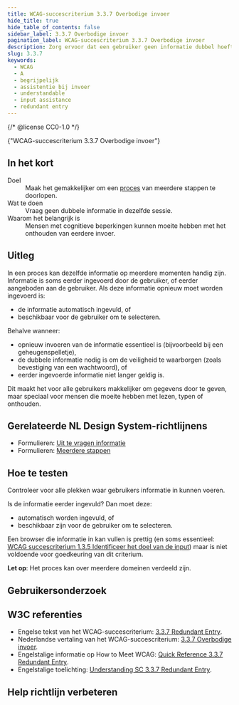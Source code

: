 ```yaml
---
title: WCAG-succescriterium 3.3.7 Overbodige invoer
hide_title: true
hide_table_of_contents: false
sidebar_label: 3.3.7 Overbodige invoer
pagination_label: WCAG-succescriterium 3.3.7 Overbodige invoer
description: Zorg ervoor dat een gebruiker geen informatie dubbel hoeft in te vullen in een formulier.
slug: 3.3.7
keywords:
  - WCAG
  - A
  - begrijpelijk
  - assistentie bij invoer
  - understandable
  - input assistance
  - redundant entry
---
```


{/* @license CC0-1.0 */}


<WcagHeadingGroup level={1} conformanceLevel="Niveau A">
  {"WCAG-succescriterium 3.3.7 Overbodige invoer"}
</WcagHeadingGroup>

## In het kort

<dl>
  <div class="dl__item">
    <dt class="dl__term">Doel</dt>
    <dd class="dl__definition">
      Maak het gemakkelijker om een <a href="/woordenlijst/#proces">proces</a> van meerdere stappen te doorlopen.
    </dd>
  </div>
  <div class="dl__item">
    <dt class="dl__term">Wat te doen</dt>
    <dd class="dl__definition">Vraag geen dubbele informatie in dezelfde sessie.</dd>
  </div>
  <div class="dl__item">
    <dt class="dl__term">Waarom het belangrijk is</dt>
    <dd class="dl__definition">
      Mensen met cognitieve beperkingen kunnen moeite hebben met het onthouden van eerdere invoer.
    </dd>
  </div>
</dl>

## Uitleg

<Summary />

In een proces kan dezelfde informatie op meerdere momenten handig zijn. Informatie is soms eerder ingevoerd door de gebruiker, of eerder aangeboden aan de gebruiker. Als deze informatie opnieuw moet worden ingevoerd is:

- de informatie automatisch ingevuld, of
- beschikbaar voor de gebruiker om te selecteren.

Behalve wanneer:

- opnieuw invoeren van de informatie essentieel is (bijvoorbeeld bij een geheugenspelletje),
- de dubbele informatie nodig is om de veiligheid te waarborgen (zoals bevestiging van een wachtwoord), of
- eerder ingevoerde informatie niet langer geldig is.

Dit maakt het voor alle gebruikers makkelijker om gegevens door te geven, maar speciaal voor mensen die moeite hebben met lezen, typen of onthouden.

## Gerelateerde NL Design System-richtlijnens

- Formulieren: [Uit te vragen informatie](richtlijnen/formulieren/vragen)
- Formulieren: [Meerdere stappen](richtlijnen/formulieren/meerdere-stappen/)

## Hoe te testen

Controleer voor alle plekken waar gebruikers informatie in kunnen voeren.

Is de informatie eerder ingevuld? Dan moet deze:

- automatisch worden ingevuld, of
- beschikbaar zijn voor de gebruiker om te selecteren.

Een browser die informatie in kan vullen is prettig (en soms essentieel: [WCAG succescriterium 1.3.5 Identificeer het doel van de input](wcag/1.3.5)) maar is niet voldoende voor goedkeuring van dit criterium.

**Let op**: Het proces kan over meerdere domeinen verdeeld zijn.

## Gebruikersonderzoek

<CTAGebruikersonderzoek />

## W3C referenties

- Engelse tekst van het WCAG-succescriterium: [<span lang="en">3.3.7 Redundant Entry</span>](https://www.w3.org/TR/WCAG22/#redundant-entry).
- Nederlandse vertaling van het WCAG-succescriterium: [3.3.7 Overbodige invoer](https://www.w3.org/Translations/WCAG22-nl/#redundant-entry).
- Engelstalige informatie op <span lang="en">How to Meet WCAG</span>: [<span lang="en">Quick Reference 3.3.7 Redundant Entry</span>](https://www.w3.org/WAI/WCAG22/quickref/#redundant-entry).
- Engelstalige toelichting: [<span lang="en">Understanding SC 3.3.7 Redundant Entry</span>](https://www.w3.org/WAI/WCAG22/Understanding/redundant-entry.html).

<SpotlightSection>
  <Markdown omitH1 headinglevel={3}>
    <Disclaimer />
  </Markdown>
</SpotlightSection>

## Help richtlijn verbeteren

<Markdown omitH1 headinglevel={3}>
  <WCAGFooterInfo />
</Markdown>
